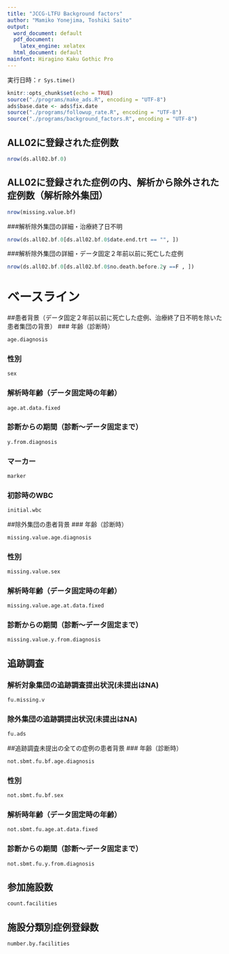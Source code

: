 ```yaml
---
title: "JCCG-LTFU Background factors"
author: "Mamiko Yonejima, Toshiki Saito"
output:
  word_document: default
  pdf_document:
    latex_engine: xelatex
  html_document: default
mainfont: Hiragino Kaku Gothic Pro
---
```

実行日時：`r Sys.time()`

```r
knitr::opts_chunk$set(echo = TRUE)
source("./programs/make_ads.R", encoding = "UTF-8")
ads$base.date <- ads$fix.date
source("./programs/followup_rate.R", encoding = "UTF-8")
source("./programs/background_factors.R", encoding = "UTF-8")
```

## ALL02に登録された症例数
```r
nrow(ds.all02.bf.0)
```
## ALL02に登録された症例の内、解析から除外された症例数（解析除外集団）
```r
nrow(missing.value.bf)
```
###解析除外集団の詳細・治療終了日不明
```r
nrow(ds.all02.bf.0[ds.all02.bf.0$date.end.trt == "", ])
```
###解析除外集団の詳細・データ固定２年前以前に死亡した症例
```r
nrow(ds.all02.bf.0[ds.all02.bf.0$no.death.before.2y ==F , ])
```

# ベースライン
##患者背景（データ固定２年前以前に死亡した症例、治療終了日不明を除いた患者集団の背景）
### 年齢（診断時）
```r
age.diagnosis
```
### 性別
```r
sex 
```
### 解析時年齢（データ固定時の年齢）
```r
age.at.data.fixed
```
### 診断からの期間（診断～データ固定まで）
```r
y.from.diagnosis
```
### マーカー
```r
marker
```
### 初診時のWBC
```r
initial.wbc
```
##除外集団の患者背景
### 年齢（診断時）
```r
missing.value.age.diagnosis
```
### 性別
```r
missing.value.sex
```
### 解析時年齢（データ固定時の年齢）
```r
missing.value.age.at.data.fixed
```
### 診断からの期間（診断～データ固定まで）
```r
missing.value.y.from.diagnosis
```
## 追跡調査
### 解析対象集団の追跡調査提出状況(未提出はNA)
```r
fu.missing.v
```
### 除外集団の追跡調提出状況(未提出はNA)
```r
fu.ads
```
##追跡調査未提出の全ての症例の患者背景
### 年齢（診断時）
```r
not.sbmt.fu.bf.age.diagnosis
```
### 性別
```r
not.sbmt.fu.bf.sex
```
### 解析時年齢（データ固定時の年齢）
```r
not.sbmt.fu.age.at.data.fixed
```
### 診断からの期間（診断～データ固定まで）
```r
not.sbmt.fu.y.from.diagnosis
```


## 参加施設数
```r
count.facilities
```


## 施設分類別症例登録数
```r
number.by.facilities
```
